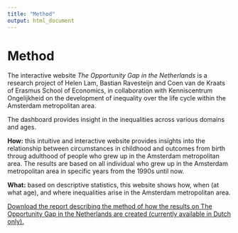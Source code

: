 ```yaml
---
title: "Method"
output: html_document
---
```


# Method

The interactive website <i>The Opportunity Gap in the Netherlands</i> is a research project of Helen Lam, Bastian Ravesteijn and Coen van de Kraats of Erasmus School of Economics, in collaboration with Kenniscentrum Ongelijkheid on the development of inequality over the life cycle within the Amsterdam metropolitan area. 

The dashboard provides insight in the inequalities across various domains and ages. 

<b>How:</b> this intuitive and interactive website provides insights into the relationship between circumstances in childhood and outcomes from birth throug adulthood of people who grew up in the Amsterdam metropolitan area. The results are based on all individual who grew up in the Amsterdam metropolitan area in specific years from the 1990s until now.

<b>What:</b> based on descriptive statistics, this website shows how, when (at what age), and where inequalities arise in the Amsterdam metropolitan area. 

<a href="werkwijze.pdf" download="werkwijze ongelijkheid in Amsterdam.pdf">Download the report describing the method of how the results on The Opportunity Gap in the Netherlands are created (currently available in Dutch only).</a>

